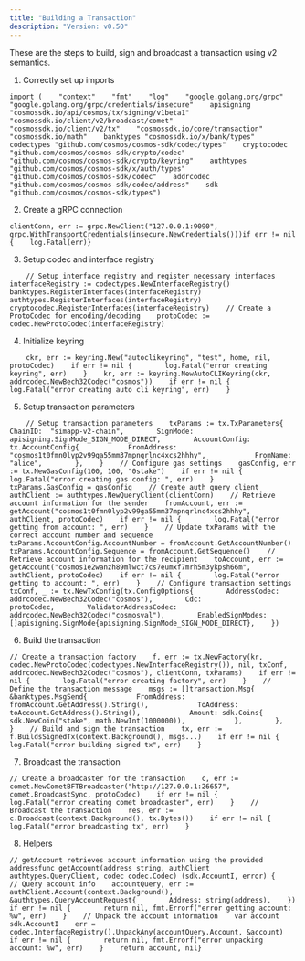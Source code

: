 ```yaml
---
title: "Building a Transaction"
description: "Version: v0.50"
---
```


These are the steps to build, sign and broadcast a transaction using v2 semantics.

1. Correctly set up imports

```
import (    "context"    "fmt"    "log"    "google.golang.org/grpc"    "google.golang.org/grpc/credentials/insecure"    apisigning "cosmossdk.io/api/cosmos/tx/signing/v1beta1"    "cosmossdk.io/client/v2/broadcast/comet"    "cosmossdk.io/client/v2/tx"    "cosmossdk.io/core/transaction"    "cosmossdk.io/math"    banktypes "cosmossdk.io/x/bank/types"    codectypes "github.com/cosmos/cosmos-sdk/codec/types"    cryptocodec "github.com/cosmos/cosmos-sdk/crypto/codec"    "github.com/cosmos/cosmos-sdk/crypto/keyring"    authtypes "github.com/cosmos/cosmos-sdk/x/auth/types"    "github.com/cosmos/cosmos-sdk/codec"    addrcodec "github.com/cosmos/cosmos-sdk/codec/address"    sdk "github.com/cosmos/cosmos-sdk/types")
```

2. Create a gRPC connection

```
clientConn, err := grpc.NewClient("127.0.0.1:9090", grpc.WithTransportCredentials(insecure.NewCredentials()))if err != nil {    log.Fatal(err)}
```

3. Setup codec and interface registry

```
    // Setup interface registry and register necessary interfaces    interfaceRegistry := codectypes.NewInterfaceRegistry()    banktypes.RegisterInterfaces(interfaceRegistry)    authtypes.RegisterInterfaces(interfaceRegistry)    cryptocodec.RegisterInterfaces(interfaceRegistry)    // Create a ProtoCodec for encoding/decoding    protoCodec := codec.NewProtoCodec(interfaceRegistry)
```

4. Initialize keyring

```
    ckr, err := keyring.New("autoclikeyring", "test", home, nil, protoCodec)    if err != nil {        log.Fatal("error creating keyring", err)    }    kr, err := keyring.NewAutoCLIKeyring(ckr, addrcodec.NewBech32Codec("cosmos"))    if err != nil {        log.Fatal("error creating auto cli keyring", err)    }
```

5. Setup transaction parameters

```
    // Setup transaction parameters    txParams := tx.TxParameters{        ChainID:  "simapp-v2-chain",        SignMode: apisigning.SignMode_SIGN_MODE_DIRECT,        AccountConfig: tx.AccountConfig{            FromAddress: "cosmos1t0fmn0lyp2v99ga55mm37mpnqrlnc4xcs2hhhy",            FromName:    "alice",        },    }    // Configure gas settings    gasConfig, err := tx.NewGasConfig(100, 100, "0stake")    if err != nil {        log.Fatal("error creating gas config: ", err)    }    txParams.GasConfig = gasConfig    // Create auth query client    authClient := authtypes.NewQueryClient(clientConn)    // Retrieve account information for the sender    fromAccount, err := getAccount("cosmos1t0fmn0lyp2v99ga55mm37mpnqrlnc4xcs2hhhy", authClient, protoCodec)    if err != nil {        log.Fatal("error getting from account: ", err)    }    // Update txParams with the correct account number and sequence    txParams.AccountConfig.AccountNumber = fromAccount.GetAccountNumber()    txParams.AccountConfig.Sequence = fromAccount.GetSequence()    // Retrieve account information for the recipient    toAccount, err := getAccount("cosmos1e2wanzh89mlwct7cs7eumxf7mrh5m3ykpsh66m", authClient, protoCodec)    if err != nil {        log.Fatal("error getting to account: ", err)    }    // Configure transaction settings    txConf, _ := tx.NewTxConfig(tx.ConfigOptions{        AddressCodec:          addrcodec.NewBech32Codec("cosmos"),        Cdc:                   protoCodec,        ValidatorAddressCodec: addrcodec.NewBech32Codec("cosmosval"),        EnabledSignModes:      []apisigning.SignMode{apisigning.SignMode_SIGN_MODE_DIRECT},    })
```

6. Build the transaction

```
// Create a transaction factory    f, err := tx.NewFactory(kr, codec.NewProtoCodec(codectypes.NewInterfaceRegistry()), nil, txConf, addrcodec.NewBech32Codec("cosmos"), clientConn, txParams)    if err != nil {        log.Fatal("error creating factory", err)    }    // Define the transaction message    msgs := []transaction.Msg{        &banktypes.MsgSend{            FromAddress: fromAccount.GetAddress().String(),            ToAddress:   toAccount.GetAddress().String(),            Amount: sdk.Coins{                sdk.NewCoin("stake", math.NewInt(1000000)),            },        },    }    // Build and sign the transaction    tx, err := f.BuildsSignedTx(context.Background(), msgs...)    if err != nil {        log.Fatal("error building signed tx", err)    }
```

7. Broadcast the transaction

```
// Create a broadcaster for the transaction    c, err := comet.NewCometBFTBroadcaster("http://127.0.0.1:26657", comet.BroadcastSync, protoCodec)    if err != nil {        log.Fatal("error creating comet broadcaster", err)    }    // Broadcast the transaction    res, err := c.Broadcast(context.Background(), tx.Bytes())    if err != nil {        log.Fatal("error broadcasting tx", err)    }
```

8. Helpers

```
// getAccount retrieves account information using the provided addressfunc getAccount(address string, authClient authtypes.QueryClient, codec codec.Codec) (sdk.AccountI, error) {    // Query account info    accountQuery, err := authClient.Account(context.Background(), &authtypes.QueryAccountRequest{        Address: string(address),    })    if err != nil {        return nil, fmt.Errorf("error getting account: %w", err)    }    // Unpack the account information    var account sdk.AccountI    err = codec.InterfaceRegistry().UnpackAny(accountQuery.Account, &account)    if err != nil {        return nil, fmt.Errorf("error unpacking account: %w", err)    }    return account, nil}
```
